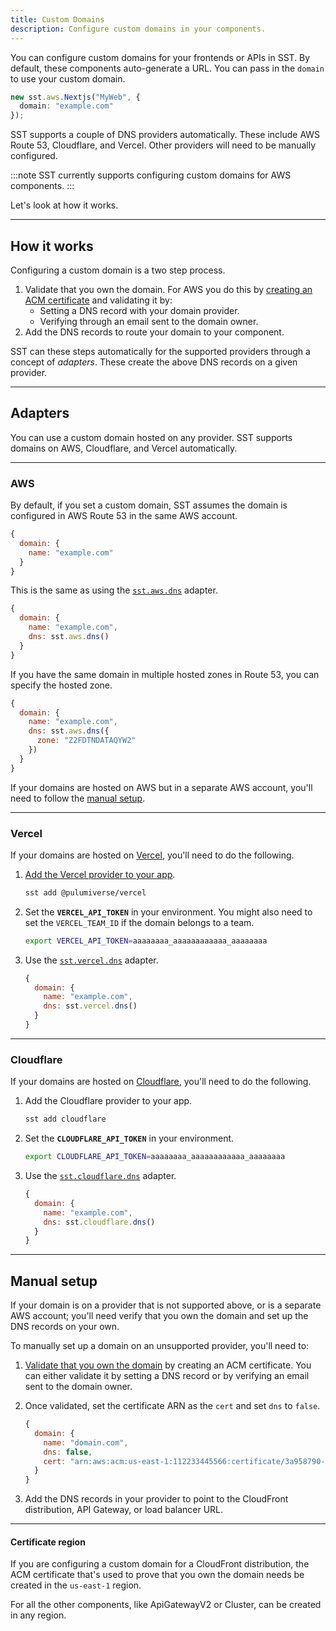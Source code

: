 ```yaml
---
title: Custom Domains
description: Configure custom domains in your components.
---
```


You can configure custom domains for your frontends or APIs in SST. By default, these components auto-generate a URL. You can pass in the `domain` to use your custom domain.

```ts {2}
new sst.aws.Nextjs("MyWeb", {
  domain: "example.com"
});
```

SST supports a couple of DNS providers automatically. These include AWS Route 53, Cloudflare, and Vercel. Other providers will need to be manually configured.

:::note
SST currently supports configuring custom domains for AWS components.
:::

Let's look at how it works.

---

## How it works

Configuring a custom domain is a two step process.

1. Validate that you own the domain. For AWS you do this by [creating an ACM certificate](https://docs.aws.amazon.com/acm/latest/userguide/domain-ownership-validation.html) and validating it by:
   - Setting a DNS record with your domain provider.
   - Verifying through an email sent to the domain owner.
2. Add the DNS records to route your domain to your component.

SST can these steps automatically for the supported providers through a concept of _adapters_. These create the above DNS records on a given provider.

---

## Adapters

You can use a custom domain hosted on any provider. SST supports domains on AWS, Cloudflare, and Vercel automatically.

---

### AWS

By default, if you set a custom domain, SST assumes the domain is configured in AWS Route 53 in the same AWS account.

```js
{
  domain: {
    name: "example.com"
  }
}
```

This is the same as using the [`sst.aws.dns`](/docs/component/aws/dns/) adapter.

```js
{
  domain: {
    name: "example.com",
    dns: sst.aws.dns()
  }
}
```

If you have the same domain in multiple hosted zones in Route 53, you can specify the hosted zone.

```js {5}
{
  domain: {
    name: "example.com",
    dns: sst.aws.dns({
      zone: "Z2FDTNDATAQYW2"
    })
  }
}
```

If your domains are hosted on AWS but in a separate AWS account, you'll need to follow the [manual setup](#manual-setup).

---

### Vercel

If your domains are hosted on [Vercel](https://vercel.com), you'll need to do the following.

1. [Add the Vercel provider to your app](/docs/component/vercel/dns/#configure-provider).

   ```bash
   sst add @pulumiverse/vercel
   ```

2. Set the **`VERCEL_API_TOKEN`** in your environment. You might also need to set the `VERCEL_TEAM_ID` if the domain belongs to a team.

   ```bash
   export VERCEL_API_TOKEN=aaaaaaaa_aaaaaaaaaaaa_aaaaaaaa
   ```

3. Use the [`sst.vercel.dns`](/docs/component/vercel/dns/) adapter.

   ```js
   {
     domain: {
       name: "example.com",
       dns: sst.vercel.dns()
     }
   }
   ```

---

### Cloudflare

If your domains are hosted on [Cloudflare](https://developers.cloudflare.com/dns/), you'll need to do the following.

1. Add the Cloudflare provider to your app.

   ```bash
   sst add cloudflare
   ```

2. Set the **`CLOUDFLARE_API_TOKEN`** in your environment.

   ```bash
   export CLOUDFLARE_API_TOKEN=aaaaaaaa_aaaaaaaaaaaa_aaaaaaaa
   ```

3. Use the [`sst.cloudflare.dns`](/docs/component/cloudflare/dns/) adapter.

   ```js
   {
     domain: {
       name: "example.com",
       dns: sst.cloudflare.dns()
     }
   }
   ```

---

## Manual setup

If your domain is on a provider that is not supported above, or is a separate AWS account; you'll need verify that you own the domain and set up the DNS records on your own.

To manually set up a domain on an unsupported provider, you'll need to:

1. [Validate that you own the domain](https://docs.aws.amazon.com/acm/latest/userguide/domain-ownership-validation.html) by creating an ACM certificate. You can either validate it by setting a DNS record or by verifying an email sent to the domain owner.

2. Once validated, set the certificate ARN as the `cert` and set `dns` to `false`.

   ```js
   {
     domain: {
       name: "domain.com",
       dns: false,
       cert: "arn:aws:acm:us-east-1:112233445566:certificate/3a958790-8878-4cdc-a396-06d95064cf63"
     }
   }
   ```

3. Add the DNS records in your provider to point to the CloudFront distribution, API Gateway, or load balancer URL.

---

#### Certificate region

If you are configuring a custom domain for a CloudFront distribution, the ACM certificate that's used to prove that you own the domain needs be created in the `us-east-1` region.

For all the other components, like ApiGatewayV2 or Cluster, can be created in any region.
